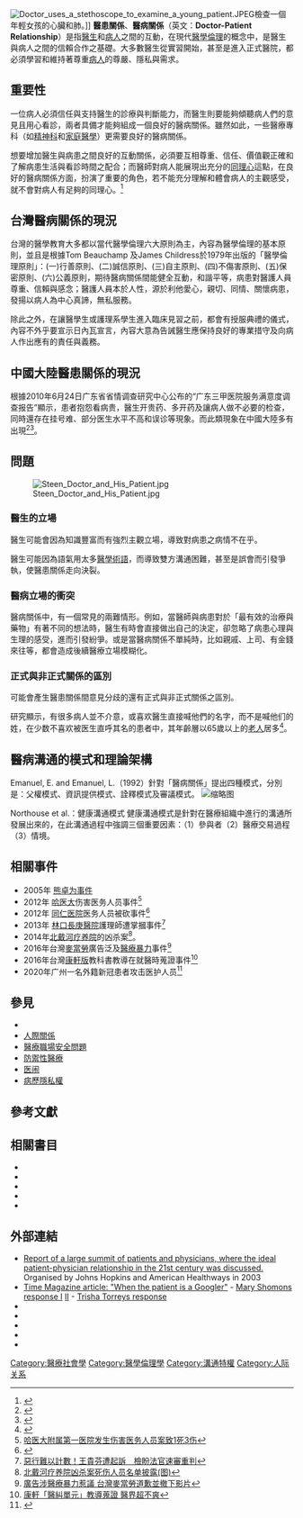 {{multiple issues|
{{original research|time=2013-12-28T09:51:48+00:00}}
{{pov|time=2013-12-28T09:51:48+00:00}}
{{refimprove|time=2013-12-28T09:51:48+00:00}}
{{globalize|time=2016-06-23T07:40:21+00:00}}
}}
[[File:Doctor_uses_a_stethoscope_to_examine_a_young_patient.JPEG|thumb]]檢查一個年輕女孩的心臟和肺。]]
{{medical}}
'''醫患關係'''、'''醫病關係'''（英文：'''Doctor-Patient Relationship'''）是指[[醫生|醫生]]和[[病人|病人]]之間的互動，在現代[[醫學倫理|醫學倫理]]的概念中，是醫生與病人之間的信賴合作之基礎。大多數醫生從實習開始，甚至是進入正式醫院，都必須學習和維持著尊重[[病人|病人]]的尊嚴、隱私與需求。

== 重要性 ==
一位病人必須信任與支持醫生的診療與判斷能力，而醫生則要能夠傾聽病人們的意見且用心看診，兩者具備才能夠組成一個良好的醫病關係。雖然如此，一些醫療專科（如[[精神科|精神科]]和[[家庭醫學|家庭醫學]]）更需要良好的醫病關係。

想要增加醫生與病患之間良好的互動關係，必須要互相尊重、信任、價值觀正確和了解病患生活與看診時間之配合；而醫師對病人能展現出充分的[[同理心|同理心]]這點，在良好的醫病關係方面，扮演了重要的角色，若不能充分理解和體會病人的主觀感受，就不會對病人有足夠的同理心。<ref>{{cite news |author1=林雅萍 |title=醫病之間如何有「同理心」──哲學家能助人談病說痛嗎？ |url=https://www.twreporter.org/a/saturday-features-philosophy-wormhole-talk-about-illness |accessdate=2021-05-04 |work=報導者 |date=2020-09-12}}</ref>

==台灣醫病關係的現況==
台灣的醫學教育大多都以當代醫學倫理六大原則為主，內容為醫學倫理的基本原則，並且是根據Tom Beauchamp 及James Childress於1979年出版的「醫學倫理原則」：(一)行善原則、(二)誠信原則、(三)自主原則、(四)不傷害原則、(五)保密原則、(六)公義原則，期待醫病關係間能健全互動，和諧平等，病患對醫護人員尊重、信賴與感念；醫護人員本於人性，源於利他愛心，親切、同情、關懷病患，發揚以病人為中心真諦，無私服務。

除此之外，在讓醫學生或護理系學生進入臨床見習之前，都會有授服典禮的儀式，內容不外乎要宣示日內瓦宣言，內容大意為告誡醫生應保持良好的專業措守及向病人作出應有的責任與義務。

==中國大陸醫患關係的現況==
根據2010年6月24日广东省省情调查研究中心公布的“广东三甲医院服务满意度调查报告”顯示，患者抱怨看病贵，醫生开贵药、多开药及讓病人做不必要的检查，同時還存在挂号难、部分医生水平不高和误诊等現象。而此類現象在中國大陸多有出現<ref>{{cite news |title=“以药养医”是医疗价格不合理元凶 |url=http://zqb.cyol.com/content/2010-06/25/content_3293641.htm}}</ref><ref>{{cite news |title=多卖药卖贵药多检查医患关系怎能不紧张 |url=http://www.phirda.com/artilce_12543.html?cId=4}}</ref>。

== 問題 ==
[[File:Steen_Doctor_and_His_Patient.jpg|thumb]]

=== 醫生的立場 ===
醫生可能會因為知識豐富而有強烈主觀立場，導致對病患之病情不在乎。

醫生可能因為語氣用太多[[醫學術語|醫學術語]]，而導致雙方溝通困難，甚至是誤會而引發爭執，使醫患關係走向決裂。

=== 醫病立場的衝突 ===
醫病關係中，有一個常見的兩難情形。例如，當醫師與病患對於「最有效的治療與藥物」有著不同的想法時，醫生有時會直接做出自己的決定，卻忽略了病患心理與生理的感受，進而引發紛爭。或是當醫病關係不單純時，比如親戚、上司、有金錢來往等，都會造成後續醫療立場模糊化。

=== 正式與非正式關係的區別 ===
可能會產生醫患關係間意見分歧的還有正式與非正式關係之區別。

研究顯示，有很多病人並不介意，或喜欢醫生直接喊他們的名字，而不是喊他们的姓，在少数不喜欢被医生直呼其名的患者中，其年齡層以65歲以上的[[老人|老人]]居多<ref name=McKinstry>{{cite journal |author=McKinstry B |title=Should general practitioners call patients by their first names? |journal=BMJ |volume=301 |issue=6755 |pages=795–6 |pmid=2224269 |pmc=1663948 |doi= 10.1136/bmj.301.6755.795|language=en|date=October 1990}}</ref>。

==醫病溝通的模式和理論架構==
Emanuel, E. and Emanuel, L.（1992）針對「醫病關係」提出四種模式，分別是：父權模式、資訊提供模式、詮釋模式及審議模式。
[[File:Emanuel,_E._and_Emanuel,_L.（1992）針對「醫病關係」提出四種模式.png|缩略图]]

Northouse et al.：健康溝通模式
健康溝通模式是針對在醫療組織中進行的溝通所發展出來的，在此溝通過程中強調三個重要因素：（1）參與者（2）醫療交易過程（3）情境。

== 相關事件 ==
* 2005年 [[熊卓为之死|熊卓为事件]]
* 2012年 [[哈尔滨医科大学|哈医大]]伤害医务人员事件<ref>[http://news.xinhuanet.com/legal/2012-03/24/c_111697861.htm 哈医大附属第一医院发生伤害医务人员案致1死3伤]</ref>
* 2012年 [[首都醫科大學附屬北京同仁醫院|同仁医院]]医务人员被砍事件<ref>{{Cite web |url=http://www.bjnews.com.cn/news/2012/04/11/193317.html |title=砍伤同仁医院女医生 男子被诉 |accessdate=2013-08-11 |archive-date=2019-06-14 |archive-url=https://web.archive.org/web/20190614082130/http://www.bjnews.com.cn/news/2012/04/11/193317.html |dead-url=no }}</ref>
* 2013年 [[長庚醫療財團法人|林口長庚醫院]]護理師遭掌摑事件<ref>[http://www.nownews.com/n/2013/12/02/1038582 惡行難以計數！王貴芬遭起訴　檢盼法官速審重判]</ref>
* 2014年[[北戴河疗养院|北戴河疗养院]]的凶杀案<ref>[http://news.sina.com.cn/c/p/2014-11-21/102031180966.shtml 北戴河疗养院凶杀案死伤人员名单披露(图)]</ref>。
* 2016年台灣[[麥當勞|麥當勞]]廣告泛及[[醫療職場安全問題|醫療暴力]]事件<ref>[https://tw.news.yahoo.com/-153118222.html 廣告涉醫療暴力惹議 台灣麥當勞道歉並撤下影片]</ref>
*2016年台灣[[康軒文教事業|康軒版]]教科書教導在就醫時蒐證事件<ref>[http://news.ltn.com.tw/news/life/paper/1000679 康軒「醫糾單元」教導蒐證 醫界超不爽]</ref>
*2020年广州一名外籍新冠患者攻击医护人员<ref>{{Cite web|title=一外籍新冠肺炎患者打伤护士被广州警方刑事立案调查-新华网|url=http://www.xinhuanet.com/local/2020-04/02/c_1125805988.htm|access-date=2021-10-11|work=www.xinhuanet.com}}</ref>

== 參見 ==
{{wikisource|醫師法_(中華民國)}}
* {{le|護病關係|Nurse–client relationship}}
* [[人際關係|人際關係]]
* [[醫療職場安全問題|醫療職場安全問題]]
* [[防禦性醫療|防禦性醫療]]
* [[医闹|医闹]]
* [[病歷隱私權|病歷隱私權]]

== 參考文獻 ==
{{reflist}}

== 相關書目 ==
* {{cite journal |author=Alexander GC, Casalino LP, Meltzer DO |title=Patient-physician communication about out-of-pocket costs |journal=JAMA |volume=290 |issue=7 |pages=953–8 |pmid=12928475 |doi=10.1001/jama.290.7.953 |url=|date=August 2003}}
* {{cite journal |author=Alexander GC, Casalino LP, Tseng CW, McFadden D, Meltzer DO |title=Barriers to patient-physician communication about out-of-pocket costs |journal=J Gen Intern Med |volume=19 |issue=8 |pages=856–60 |pmid=15242471 |pmc=1492500 |doi=10.1111/j.1525-1497.2004.30249.x |url=|date=August 2004}}
* {{cite journal |author=Alexander GC, Casalino LP, Meltzer DO |title=Physician strategies to reduce patients' out-of-pocket prescription costs |journal=Arch. Intern. Med. |volume=165 |issue=6 |pages=633–6 |pmid=15795338 |doi=10.1001/archinte.165.6.633 |url=|date=March 2005}}
* {{cite journal |author=Alexander GC, Lantos JD |title=The doctor-patient relationship in the post-managed care era |journal=Am J Bioeth |volume=6 |issue=1 |pages=29–32 |year=2006 |pmid=16423784 |doi=10.1080/15265160500394556 |url=}}
* {{cite journal |author=Pham HH, Alexander GC, O'Malley AS |title=Physician consideration of patients' out-of-pocket costs in making common clinical decisions |journal=Arch. Intern. Med. |volume=167 |issue=7 |pages=663–8 |pmid=17420424 |doi=10.1001/archinte.167.7.663 |url=|date=April 2007}}

== 外部連結 ==
* [https://web.archive.org/web/20090323192232/http://www.patient-physician.com/docs/PatientPhysician.pdf Report of a large summit of patients and physicians, where the ideal patient-physician relationship in the 21st century was discussed.] Organised by Johns Hopkins and American Healthways in 2003
* [http://www.time.com/time/health/article/0,8599,1681838,00.html Time Magazine article: "When the patient is a Googler"] {{Wayback|url=http://www.time.com/time/health/article/0,8599,1681838,00.html |date=20130824171601 }} - [http://thyroid.about.com/b/2007/11/13/my-letter-to-the-editor-of-time-magazine-re-dr-haig-and-his-googler-article.htm Mary Shomons response I] {{Wayback|url=http://thyroid.about.com/b/2007/11/13/my-letter-to-the-editor-of-time-magazine-re-dr-haig-and-his-googler-article.htm |date=20101203141301 }} [https://web.archive.org/web/20150426085053/http://thyroid.about.com/b/2007/11/13/time-magazines-dr-scott-haig-proves-that-patients-need-to-be-googlers.htm II] - [http://patients.about.com/b/2007/11/24/cnntime-dr-haigs-own-misdiagnosis.htm Trisha Torreys response] {{Wayback|url=http://patients.about.com/b/2007/11/24/cnntime-dr-haigs-own-misdiagnosis.htm |date=20090422032405 }}
*{{cite web | author=曹朝榮 | title=牽恁ㄟ手.....扶恁行過生命中ㄟ艱苦 | website=奇美醫療體系 | url=https://www.chimei.org.tw/main/clh_department/72000/003.html | language=zh | access-date=2018-10-02}}
*{{cite web | title=醫病關係難題：病人不敢與醫生溝通 - 大紀元 | website=大紀元 www.epochtimes.com | date=2012-09-25 | url=http://www.epochtimes.com/b5/12/9/25/n3691374.htm | language=zh | access-date=2018-10-02}}
*{{cite web | author=法夢 | title=反思精神病病人的自主權及醫療權 | website=The News Lens 關鍵評論網 | date=2018-01-03 | url=https://www.thenewslens.com/article/86804 | language=zh | access-date=2018-10-02}}
*{{cite web | author=陳娉婷 | title=香港首位街頭「義診」的精神科醫生嚴始立：「我們不可再讓精神病露宿者自生自滅」 | website=The News Lens 關鍵評論網 | date=2017-02-13 | url=https://hk.thenewslens.com/feature/hkhomeless/61341 | language=zh | access-date=2018-10-02}}
*{{cite web| title=從人與病的遭逢談自我轉化：女性經歷婦科疾病與治療歷程的自我敘事 | author=鄭佩芬、周傳姜 | date=2012-09-12 | url=http://tweb.cjcu.edu.tw/conference_abstract/2012_09_12_11_12_13.102.doc}}

[[Category:醫療社會學|Category:醫療社會學]]
[[Category:醫學倫理學|Category:醫學倫理學]]
[[Category:溝通特權|Category:溝通特權]]
[[Category:人际关系|Category:人际关系]]